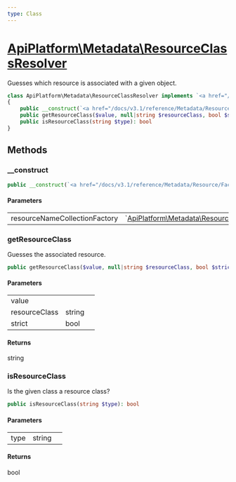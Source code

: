 ```yaml
---
type: Class
---
```


# [ApiPlatform\Metadata\ResourceClassResolver](/docs/v3.1/reference/Metadata/ResourceClassResolver)


Guesses which resource is associated with a given object.



```php
class ApiPlatform\Metadata\ResourceClassResolver implements `<a href="/docs/v3.1/reference/Metadata/ResourceClassResolverInterface">ApiPlatform\Metadata\ResourceClassResolverInterface</a>`
{
    public __construct(`<a href="/docs/v3.1/reference/Metadata/Resource/Factory/ResourceNameCollectionFactoryInterface">ApiPlatform\Metadata\Resource\Factory\ResourceNameCollectionFactoryInterface</a>` $resourceNameCollectionFactory)
    public getResourceClass($value, null|string $resourceClass, bool $strict): string
    public isResourceClass(string $type): bool
}
```
## Methods

### __construct



```php
public __construct(`<a href="/docs/v3.1/reference/Metadata/Resource/Factory/ResourceNameCollectionFactoryInterface">ApiPlatform\Metadata\Resource\Factory\ResourceNameCollectionFactoryInterface</a>` $resourceNameCollectionFactory)
```

#### Parameters

<table><tbody>
<tr><td>resourceNameCollectionFactory</td><td>`<a href="/docs/v3.1/reference/Metadata/Resource/Factory/ResourceNameCollectionFactoryInterface">ApiPlatform\Metadata\Resource\Factory\ResourceNameCollectionFactoryInterface</a>`</td><td></td></tr>
</tbody>
</table>

### getResourceClass

Guesses the associated resource.

```php
public getResourceClass($value, null|string $resourceClass, bool $strict): string
```

#### Parameters

<table><tbody>
<tr><td>value</td><td></td><td></td></tr><tr><td>resourceClass</td><td>string</td><td></td></tr><tr><td>strict</td><td>bool</td><td></td></tr>
</tbody>
</table>

#### Returns

string

### isResourceClass

Is the given class a resource class?

```php
public isResourceClass(string $type): bool
```

#### Parameters

<table><tbody>
<tr><td>type</td><td>string</td><td></td></tr>
</tbody>
</table>

#### Returns

bool
